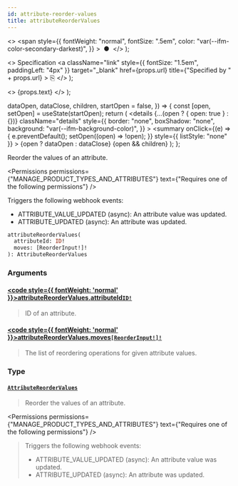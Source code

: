 ```yaml
---
id: attribute-reorder-values
title: attributeReorderValues
---
```


  <>
    <span
      style={{
        fontWeight: "normal",
        fontSize: ".5em",
        color: "var(--ifm-color-secondary-darkest)",
      }}
    >
      &nbsp;●&nbsp;
    </span>
  </>
);

  <>
    Specification
    <a
      className="link"
      style={{ fontSize: "1.5em", paddingLeft: "4px" }}
      target="\_blank"
      href={props.url}
      title={"Specified by " + props.url}
    >
      ⎘
    </a>
  </>
);

  <>
    <span className={props.class}>{props.text}</span>
  </>
);


  dataOpen,
  dataClose,
  children,
  startOpen = false,
}) => {
  const [open, setOpen] = useState(startOpen);
  return (
    <details
      {...(open ? { open: true } : {})}
      className="details"
      style={{
        border: "none",
        boxShadow: "none",
        background: "var(--ifm-background-color)",
      }}
    >
      <summary
        onClick={(e) => {
          e.preventDefault();
          setOpen((open) => !open);
        }}
        style={{ listStyle: "none" }}
      >
        {open ? dataOpen : dataClose}
      </summary>
      {open && children}
    </details>
  );
};

Reorder the values of an attribute.

<Permissions
  permissions={"MANAGE_PRODUCT_TYPES_AND_ATTRIBUTES"}
  text={"Requires one of the following permissions"}
/>

Triggers the following webhook events:

- ATTRIBUTE_VALUE_UPDATED (async): An attribute value was updated.
- ATTRIBUTE_UPDATED (async): An attribute was updated.

```graphql
attributeReorderValues(
  attributeId: ID!
  moves: [ReorderInput!]!
): AttributeReorderValues
```

### Arguments

#### [<code style={{ fontWeight: 'normal' }}>attributeReorderValues.<b>attributeId</b></code>](#)<Bullet />[`ID!`](../../../api-reference/miscellaneous/scalars/id) <Badge class="badge badge--secondary" text="non-null"/> <Badge class="badge badge--secondary" text="scalar"/> <Badge class="badge badge--secondary" text="miscellaneous"/>

> ID of an attribute.

#### [<code style={{ fontWeight: 'normal' }}>attributeReorderValues.<b>moves</b></code>](#)<Bullet />[`[ReorderInput!]!`](../../../api-reference/miscellaneous/inputs/reorder-input) <Badge class="badge badge--secondary" text="non-null"/> <Badge class="badge badge--secondary" text="input"/> <Badge class="badge badge--secondary" text="miscellaneous"/>

> The list of reordering operations for given attribute values.

### Type

#### [`AttributeReorderValues`](../../../api-reference/attributes/objects/attribute-reorder-values) <Badge class="badge badge--secondary" text="object"/> <Badge class="badge badge--secondary" text="attributes"/>

> Reorder the values of an attribute.

<Permissions
  permissions={"MANAGE_PRODUCT_TYPES_AND_ATTRIBUTES"}
  text={"Requires one of the following permissions"}
/>

> Triggers the following webhook events:
>
> - ATTRIBUTE_VALUE_UPDATED (async): An attribute value was updated.
> - ATTRIBUTE_UPDATED (async): An attribute was updated.

